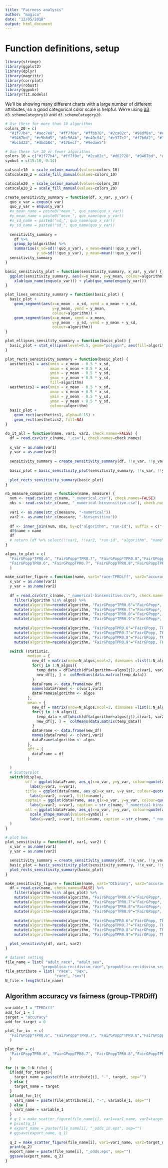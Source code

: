 ```yaml
---
title: "Fairness analysis"
author: "magica"
date: "12/05/2018"
output: html_document
---
```


# Function definitions, setup

```r
library(stringr)
library(ggplot2)
library(dplyr)
library(magrittr)
library(corrplot)
library(robust)
library(ggpubr)
library(fit.models)
```

We'll be showing many different charts with a large number of different attributes, so a good
categorical color scale is helpful. We're using [d3](https://d3js.org) `d3.schemeCategory10` and `d3.schemeCategory20`.

```r
# Use these for more than 10 algorithms
colors_20 = c(
  "#1f77b4", "#aec7e8", "#ff7f0e", "#ffbb78", "#2ca02c", "#98df8a", "#d62728", "#ff9896",
  "#9467bd", "#c5b0d5", "#8c564b", "#c49c94", "#e377c2", "#f7b6d2", "#7f7f7f", "#c7c7c7",
  "#bcbd22", "#dbdb8d", "#17becf", "#9edae5")

# Use these for 10 or fewer algorithms
colors_10 = c("#1f77b4", "#ff7f0e", "#2ca02c", "#d62728", "#9467bd", "#8c564b", "#e377c2", "#7f7f7f", "#bcbd22", "#17becf")
symbol = c(15:18, 0:14)

catscale10  = scale_colour_manual(values=colors_10)
catscale10_2 = scale_fill_manual(values=colors_10)

catscale20  = scale_colour_manual(values=colors_20)
catscale20_2 = scale_fill_manual(values=colors_20)

create_sensitivity_summary = function(df, x_var, y_var) {
  quo_x_var = enquo(x_var)
  quo_y_var = enquo(y_var)
  #x_mean_name = paste0("mean_", quo_name(quo_x_var))
  #y_mean_name = paste0("mean_", quo_name(quo_y_var))
  #x_sd_name = paste0("sd_", quo_name(quo_x_var))
  #y_sd_name = paste0("sd_", quo_name(quo_y_var))
  
  sensitivity_summary = 
    df %>% 
    group_by(algorithm) %>% 
    summarise(x_sd=sd(!!quo_x_var), x_mean=mean(!!quo_x_var), 
              y_sd=sd(!!quo_y_var), y_mean=mean(!!quo_y_var))
  sensitivity_summary
}

basic_sensitivity_plot = function(sensitivity_summary, x_var, y_var) {
  ggplot(sensitivity_summary, aes(x=x_mean, y=y_mean, colour=algorithm)) + catscale10 + catscale10_2 +
    xlab(quo_name(enquo(x_var))) + ylab(quo_name(enquo(y_var)))
}

plot_lines_sensitity_summary = function(basic_plot) {
  basic_plot + 
    geom_segment(aes(x=x_mean - x_sd, xend = x_mean + x_sd,
                     y=y_mean, yend = y_mean,
                     colour=algorithm)) + 
    geom_segment(aes(x=x_mean, xend = x_mean,
                     y=y_mean - y_sd, yend = y_mean + y_sd,
                     colour=algorithm))
}

plot_ellipses_sensitity_summary = function(basic_plot) {
  basic_plot + stat_ellipse(level=0.5, geom="polygon", aes(fill=algorithm), alpha=0.2) + stat_ellipse(level=0.5, fill=NA)
}

plot_rects_sensitivity_summary = function(basic_plot) {
  aesthetics1 = aes(xmin = x_mean - 0.5 * x_sd,   
                    xmax = x_mean + 0.5 * x_sd,
                    ymin = y_mean - 0.5 * y_sd, 
                    ymax = y_mean + 0.5 * y_sd,
                    fill=algorithm)
  aesthetics2 = aes(xmin = x_mean - 0.5 * x_sd,   
                    xmax = x_mean + 0.5 * x_sd,
                    ymin = y_mean - 0.5 * y_sd, 
                    ymax = y_mean + 0.5 * y_sd,
                    colour=algorithm)
  basic_plot +
    geom_rect(aesthetics1, alpha=0.15) +
    geom_rect(aesthetics2, fill=NA)
}

do_it_all = function(name, var1, var2, check.names=FALSE) {
  df = read.csv(str_c(name, ".csv"), check.names=check.names)
  
  x_var = as.name(var1)
  y_var = as.name(var2)
  
  sensitivity_summary = create_sensitivity_summary(df, !!x_var, !!y_var)
  
  basic_plot = basic_sensitivity_plot(sensitivity_summary, !!x_var, !!y_var) + ggtitle(name)
  
  plot_rects_sensitivity_summary(basic_plot)
}

nb_measure_comparison = function(name, measure) {
  num <- read.csv(str_c(name, "_numerical.csv"), check.names=FALSE)
  nbs <- read.csv(str_c(name, "_numerical-binsensitive.csv"), check.names=FALSE)
  
  var1 <- as.name(str_c(measure, "-numerical"))
  var2 <- as.name(str_c(measure, "-binsensitive"))
  
  df <- inner_join(num, nbs, by=c("algorithm", "run-id"), suffix = c("-numerical", "-binsensitive"))
  df$name = name
  df
  # return (df %>% select(!!var1, !!var2, "run-id", "algorithm", "name"))
}

algos_to_plot = c(
  "FairGPopp*TPR0.6", "FairGPopp*TPR0.7", "FairGPopp*TPR0.8","FairGPopp*TPR0.9", 
  "FairGPoppTPR0.6", "FairGPoppTPR0.7", "FairGPoppTPR0.8","FairGPoppTPR0.9"
  )

make_scatter_figure = function(name, var1="race-TPRDiff", var2="accuracy", algos=algos_to_plot, display="off", statistic = "off") {
  x_var = as.name(var1)
  y_var = as.name(var2)
  
  df = read.csv(str_c(name, "_numerical-binsensitive.csv"), check.names=FALSE) %>%
    filter(algorithm %in% algos) %>%
    mutate(algorithm=recode(algorithm, "FairGPopp*TPR0.6"="FairGPopp*, TPR=0.6"))%>%
    mutate(algorithm=recode(algorithm, "FairGPopp*TPR0.7"="FairGPopp*, TPR=0.7"))%>%
    mutate(algorithm=recode(algorithm, "FairGPopp*TPR0.8"="FairGPopp*, TPR=0.8"))%>%
    mutate(algorithm=recode(algorithm, "FairGPopp*TPR0.9"="FairGPopp*, TPR=0.9"))%>%
    
    mutate(algorithm=recode(algorithm, "FairGPoppTPR0.6"="FairGPopp, TPR=0.6"))%>%
    mutate(algorithm=recode(algorithm, "FairGPoppTPR0.7"="FairGPopp, TPR=0.7"))%>%
    mutate(algorithm=recode(algorithm, "FairGPoppTPR0.8"="FairGPopp, TPR=0.8"))%>%
    mutate(algorithm=recode(algorithm, "FairGPoppTPR0.9"="FairGPopp, TPR=0.9"))
  
  switch (statistic,
          median = {
            new_df = matrix(nrow=N_algos,ncol=2, dimnames =list(1:N_algos, c(var1, var2)))
            for(j in 1:N_algos){
              temp_data = df[which(df$algorithm==algos[j]),c(var1, var2)]
              new_df[j, ] =  colMedians(data.matrix(temp_data))
            }
            dataFrame <- data.frame(new_df)
            names(dataFrame) <- c(var1,var2)
            dataFrame$algorithm <- algos
          },
          mean = {
            new_df = matrix(nrow=N_algos,ncol=2, dimnames =list(1:N_algos, c(var1, var2)))
            for(j in 1:N_algos){
              temp_data = df[which(df$algorithm==algos[j]),c(var1, var2)]
              new_df[j, ] =  colMeans(data.matrix(temp_data))
            }
            dataFrame <- data.frame(new_df)
            names(dataFrame) <- c(var1,var2)
            dataFrame$algorithm <- algos
          },
          off = {
            dataFrame = df
          }
          
  )
  # Scatterplot
  switch(display,
         off = ggplot(dataFrame, aes_q(x=x_var, y=y_var, colour=quote(algorithm))) + geom_point() +
           labs(y=var2, x=var1),
         title = ggplot(dataFrame, aes_q(x=x_var, y=y_var, colour=quote(algorithm))) + geom_point() +
           labs(y=var2, x=var1, title=name),
         captain = ggplot(dataFrame, aes_q(x=x_var, y=y_var, colour=quote(algorithm))) + geom_point() +
           labs(y=var2, x=var1, caption = str_c(name, "_numerical-binsensitive.csv")),
         all = ggplot(dataFrame, aes_q(x=x_var, y=y_var, colour=quote(algorithm))) + geom_point(size=3, aes(shape = algorithm)) +
           scale_shape_manual(values=symbol) +
           labs(y=var2, x=var1, title=name, caption = str_c(name, "_numerical-binsensitive.csv"))
  )
}

# plot box
plot_sensitivity = function(df, var1, var2) {
  x_var = as.name(var1)
  y_var = as.name(var2)

  sensitivity_summary = create_sensitivity_summary(df, !!x_var, !!y_var)
  basic_plot = basic_sensitivity_plot(sensitivity_summary, !!x_var, !!y_var)
  plot_rects_sensitivity_summary(basic_plot)
}

make_sensitivity_figure = function(name, var1="DIbinary", var2="accuracy", algos_plot=algos_to_plot) {
  df = read.csv(name, check.names=FALSE) %>%
    filter(algorithm %in% algos_plot) %>%
    mutate(algorithm=recode(algorithm, "FairGPopp*TPR0.6"="FairGPopp*, TPR=0.6"))%>%
    mutate(algorithm=recode(algorithm, "FairGPopp*TPR0.7"="FairGPopp*, TPR=0.7"))%>%
    mutate(algorithm=recode(algorithm, "FairGPopp*TPR0.8"="FairGPopp*, TPR=0.8"))%>%
    mutate(algorithm=recode(algorithm, "FairGPopp*TPR0.9"="FairGPopp*, TPR=0.9"))%>%
    
    mutate(algorithm=recode(algorithm, "FairGPoppTPR0.6"="FairGPopp, TPR=0.6"))%>%
    mutate(algorithm=recode(algorithm, "FairGPoppTPR0.7"="FairGPopp, TPR=0.7"))%>%
    mutate(algorithm=recode(algorithm, "FairGPoppTPR0.8"="FairGPopp, TPR=0.8"))%>%
    mutate(algorithm=recode(algorithm, "FairGPoppTPR0.9"="FairGPopp, TPR=0.9"))

  plot_sensitivity(df, var1, var2)
}

# dataset setting
file_name = list( "adult_race", "adult_sex",
                "propublica-recidivism_race","propublica-recidivism_sex")
file_attribute = list( "race", "sex", 
                      "race", "sex")
N_file = length(file_name)


```

## Algorithm accuracy vs fairness (group-TPRDiff)

```r
variable_1 = "TPRDiff"
add_for_1 = 1
target = "accuracy"
add_for_target = 0

plot_for_in  = c(
  "FairGPopp*TPR0.6", "FairGPopp*TPR0.7", "FairGPopp*TPR0.8","FairGPopp*TPR0.9"
  )

plot_for = c(
  "FairGPoppTPR0.6", "FairGPoppTPR0.7", "FairGPoppTPR0.8","FairGPoppTPR0.9"
  )
  
for (i in 1:N_file) {
  if(add_for_target){
    target_name = paste(file_attribute[i], "-", target, sep="")
  } else {
    target_name = target
  }
  if(add_for_1){
    var1_name = paste(file_attribute[i], "-", variable_1, sep="")
  } else {
    var1_name = variable_1
  }
  # q_1 = make_scatter_figure(file_name[i], var1=var1_name, var2=target_name, algos=plot_for_in, display = "all")
  # print(q_1)
  # export_name = paste(file_name[i], "_odds_in.eps", sep="")
  # ggsave(export_name, q_1)
  
  q_2 = make_scatter_figure(file_name[i], var1=var1_name, var2=target_name, display = "all")
  print(q_2)
  export_name = paste(file_name[i], "_odds.eps", sep="")
  ggsave(export_name, q_2)
}

```

<!-- ## Algorithm sensitivity variable_1 vs variable_2 -->

<!-- ```{r} -->
<!-- variable_1 = "TPRDiff" -->
<!-- add_for_1 = 1 -->

<!-- variable_2 = "accuracy" -->
<!-- add_for_2 = 0 -->

<!-- for (i in 1:N_file) { -->
<!--   temp_name = paste(file_name[i], "_numerical-binsensitive.csv", sep="") -->
<!--   if(add_for_1){ -->
<!--     var1_name = paste(file_attribute[i], "-", variable_1, sep="") -->
<!--   } else { -->
<!--     var1_name = variable_1 -->
<!--   } -->
<!--   if(add_for_2){ -->
<!--     var2_name = paste(file_attribute[i], "-", variable_2, sep="") -->
<!--   } else { -->
<!--     var2_name = variable_2 -->
<!--   } -->
<!--   p = make_sensitivity_figure(temp_name, var1 = var1_name, var2 = var2_name) + -->
<!--   ggtitle(paste(file_name[i], "dataset,", file_attribute[i], "attribute")) -->
<!--   print(p) -->
<!--   export_name = paste(file_name[i], "_opp_box.eps", sep="") -->
<!--   ggsave(export_name, p) -->
<!-- } -->

<!-- ``` -->

<!-- ## Algorithm separation vs sufficiency (group-TPRDiff vs calibration) -->

<!-- ```{r} -->
<!-- variable_1 = "TPRDiff" -->
<!-- add_for_1 = 1 -->
<!-- target = "calibration+" -->
<!-- add_for_target = 1 -->

<!-- for (i in 1:N_file) { -->
<!--   if(add_for_target){ -->
<!--     target_name = paste(file_attribute[i], "-", target, sep="") -->
<!--   } else { -->
<!--     target_name = target -->
<!--   } -->
<!--   if(add_for_1){ -->
<!--     var1_name = paste(file_attribute[i], "-", variable_1, sep="") -->
<!--   } else { -->
<!--     var1_name = variable_1 -->
<!--   } -->
<!--   q = make_scatter_figure(file_name[i], var1=var1_name, var2=target_name, display = "all") -->

<!--   print(q) -->
<!--   export_name = paste(file_name[i], "_sufficiency.eps", sep="") -->
<!--   ggsave(export_name, q) -->
<!-- } -->

<!-- ``` -->
<!-- ## Algorithm 0-PR vs 1-PR -->

<!-- ```{r} -->
<!-- method_plot = c("UGP_dem_par_in_True") -->
<!-- variable_1 = "0-PR" -->
<!-- variable_2 = "1-PR" -->

<!-- for (i in 1:N_file) { -->
<!--   var1_name = paste(variable_1, "-", file_attribute[i], sep="") -->
<!--   var2_name = paste(variable_2, "-", file_attribute[i], sep="") -->
<!--   q = make_scatter_figure(file_name[i], var1=var1_name, var2=var2_name, algos_plot=method_plot, display = "all") -->
<!--   print(q) -->
<!--   export_name = paste("AWS-result/", file_name[i], "_PR.eps", sep="") -->
<!-- #  ggsave(export_name, q) -->
<!-- } -->
<!-- ``` -->
